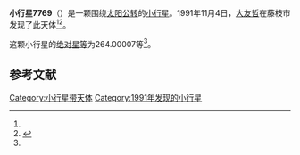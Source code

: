 {{Infobox planet
| bgcolour = #FFFFC0
| name = 7769 Okuni
| symbol = 
| image = 
| caption = 
| discovery = yes
| discovery_ref = 
| discoverer = [[大友哲|大友哲]]
| discovery_site = [[藤枝市|藤枝市]] 
| discovered = 1991年11月4日
| designations = yes
| mp_name = 
| named_after = 
| alt_names = 1991 VF4/ 1968 UY1 / 1972 XH / 1976 YO5 / 1980 XW2
| mp_category = [[主带小行星|主带小行星]]
| orbit_ref = <ref name="a">[http://ssd.jpl.nasa.gov/sbdb.cgi?sstr=7769 7769 Okuni] {{Wayback|url=http://ssd.jpl.nasa.gov/sbdb.cgi?sstr=7769 |date=20201124025432 }}，小行星數據庫瀏覽器（JPL Small-Body Database Browser）－[[美国国家航空航天局|美国国家航空航天局]]喷气推进实验室</ref>
| epoch = 2456400.5 (2013年4月18日更新)
| aphelion = {{convert|2.7910252|AU|km|3|lk=out}}
| perihelion = {{convert|2.0785702|AU|km|3}}
| semimajor = {{convert|2.4347977|AU|km|3}}
| eccentricity = 0.1463068
| period = 1387.690988 [[日|日]]<br />3.8[[儒略年|儒略年]]
| avg_speed = 
| inclination = 7.14671
| asc_node = 88.14160
| mean_anomaly = 
| arg_peri = 264.00007
| satellites = 
| physical_characteristics = yes
| dimensions = 
| mass = 
| density = 
| surface_grav = 
| escape_velocity = 
| sidereal_day = 
| axial_tilt = 
| pole_ecliptic_lat = 
| pole_ecliptic_lon = 
| albedo = 
| temperatures= 
| temp_name1 = 
| mean_temp_1 = 
| max_temp_1 = 
| temp_name2 = 
| max_temp_2 = 
| spectral_type = 
| abs_magnitude = 264.00007
}}

'''小行星7769'''（{{lang-en|7769 Okuni}}）是一颗围绕[[太阳|太阳]][[公转|公转]]的[[小行星|小行星]]。1991年11月4日，[[大友哲|大友哲]]在藤枝市发现了此天体<ref name="a" /><ref>{{cite news|title=小行星列表|url=http://cfa-www.harvard.edu/iau/lists/NumberedMPs.txt|accessdate=2013-07-08|newspaper=哈佛大学|archive-date=2008-05-17|archive-url=https://web.archive.org/web/20080517010638/http://cfa-www.harvard.edu/iau/lists/NumberedMPs.txt|dead-url=no}}</ref>。

这颗小行星的[[绝对星等|绝对星等]]为264.00007等<ref name="a" />。

==参考文献==
{{reflist}}
{{Minor Planet Number|[[小行星7768|小行星7768]]|[[小行星7770|小行星7770]]}}

{{小天体}}

[[Category:小行星带天体|Category:小行星带天体]]
[[Category:1991年发现的小行星|Category:1991年发现的小行星]]

{{asteroid-stub}}